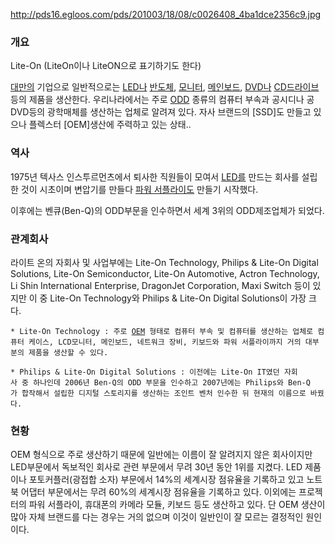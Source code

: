 http://pds16.egloos.com/pds/201003/18/08/c0026408_4ba1dce2356c9.jpg

=== 개요 ===
Lite-On (LiteOn이나 LiteON으로 표기하기도 한다)

[[대만]]의 기업으로 일반적으로는 [[LED]]나 [[반도체]], [[모니터]], [[메인보드]], [[DVD]]나 [[CD]]드라이브 등의 제품을 생산한다. 우리나라에서는 주로 [[ODD]] 종류의 컴퓨터 부속과 공시디나 공DVD등의 광학매체를 생산하는 업체로 알려져 있다. 
자사 브랜드의 [SSD]도 만들고 있으나 플렉스터 [OEM]생산에 주력하고 있는 상태..

=== 역사 ===
1975년 텍사스 인스투르먼츠에서 퇴사한 직원들이 모여서 [[LED]]를 만드는 회사를 설립한 것이 시초이며 변압기를 만들다 [[파워 서플라이]]도 만들기 시작했다. 

이후에는 벤큐(Ben-Q)의 ODD부문을 인수하면서 세계 3위의 ODD제조업체가 되었다.

=== 관계회사 ===
라이트 온의 자회사 및 사업부에는 Lite-On Technology, Philips & Lite-On Digital Solutions, Lite-On Semiconductor, Lite-On Automotive, Actron Technology, Li Shin International Enterprise, DragonJet Corporation, Maxi Switch 등이 있지만 이 중 Lite-On Technology와 Philips & Lite-On Digital Solutions이 가장 크다. 

 * Lite-On Technology : 주로 [[OEM]] 형태로 컴퓨터 부속 및 컴퓨터를 생산하는 업체로 컴퓨터 케이스, LCD모니터, 메인보드, 네트워크 장비, 키보드와 파워 서플라이까지 거의 대부분의 제품을 생산할 수 있다. 

 * Philips & Lite-On Digital Solutions : 이전에는 Lite-On IT였던 자회사 중 하나인데 2006년 Ben-Q의 ODD 부문을 인수하고 2007년에는 Philips와 Ben-Q가 합작해서 설립한 디지털 스토리지를 생산하는 조인트 벤처 인수한 뒤 현재의 이름으로 바꿨다.

=== 현황 ===
OEM 형식으로 주로 생산하기 때문에 일반에는 이름이 잘 알려지지 않은 회사이지만 LED부문에서 독보적인 회사로 관련 부문에서 무려 30년 동안 1위를 지켰다. 
LED 제품이나 포토커플러(광접합 소자) 부문에서 14%의 세계시장 점유율을 기록하고 있고 노트북 어댑터 부문에서는 무려 60%의 세계시장 점유율을 기록하고 있다. 이외에는 프로젝터의 파워 서플라이, 휴대폰의 카메라 모듈, 키보드 등도 생산하고 있다. 단 OEM 생산이 많아 자체 브랜드를 다는 경우는 거의 없으며 이것이 일반인이 잘 모르는 결정적인 원인이다. 
